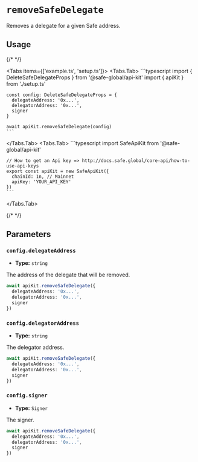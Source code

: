 
# `removeSafeDelegate`

Removes a delegate for a given Safe address.

## Usage

{/* <!-- vale off --> */}

<Tabs items={['example.ts', 'setup.ts']}>
  <Tabs.Tab>
    ```typescript
    import { DeleteSafeDelegateProps } from '@safe-global/api-kit'
    import { apiKit } from './setup.ts'

    const config: DeleteSafeDelegateProps = {
      delegateAddress: '0x...',
      delegatorAddress: '0x...',
      signer
    }

    await apiKit.removeSafeDelegate(config)
    ```
  </Tabs.Tab>
  <Tabs.Tab>
    ```typescript
    import SafeApiKit from '@safe-global/api-kit'

    // How to get an Api key => http://docs.safe.global/core-api/how-to-use-api-keys
    export const apiKit = new SafeApiKit({
      chainId: 1n, // Mainnet
      apiKey: 'YOUR_API_KEY'
    })
    ```
  </Tabs.Tab>
</Tabs>

{/* <!-- vale on --> */}

## Parameters

### `config.delegateAddress`

- **Type:** `string`

The address of the delegate that will be removed.

```typescript focus=2
await apiKit.removeSafeDelegate({
  delegateAddress: '0x...',
  delegatorAddress: '0x...',
  signer
})
```

### `config.delegatorAddress`

- **Type:** `string`

The delegator address.

```typescript focus=3
await apiKit.removeSafeDelegate({
  delegateAddress: '0x...',
  delegatorAddress: '0x...',
  signer
})
```

### `config.signer`

- **Type:** `Signer`

The signer.

```typescript focus=4
await apiKit.removeSafeDelegate({
  delegateAddress: '0x...',
  delegatorAddress: '0x...',
  signer
})
```
